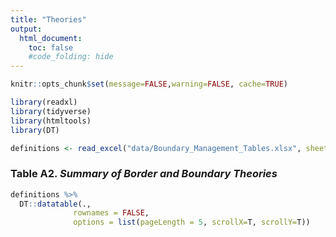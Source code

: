```yaml
---
title: "Theories"
output:
  html_document:
    toc: false
    #code_folding: hide
---
```


```r
knitr::opts_chunk$set(message=FALSE,warning=FALSE, cache=TRUE)
```

```r
library(readxl)
library(tidyverse)
library(htmltools)
library(DT)
```

```r
definitions <- read_excel("data/Boundary_Management_Tables.xlsx", sheet=2)
```

### Table A2. *Summary of Border and Boundary Theories*
```r
definitions %>%
  DT::datatable(., 
              rownames = FALSE, 
              options = list(pageLength = 5, scrollX=T, scrollY=T))
```